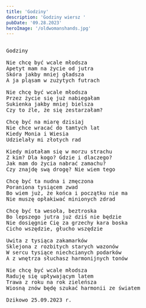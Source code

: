 ```yaml
---
title: 'Godziny'
description: 'Godziny wiersz '
pubDate: '09.28.2023'
heroImage: '/oldwomanshands.jpg'
---
```

<pre>

Godziny

Nie chcę być wcale młodsza
Apetyt mam na życie od jutra
Skóra jakby mniej gładsza
A ja pląsam w zużytych futrach

Nie chcę być wcale młodsza
Przez życie się już nabiegałam
Sukienka jakby mniej bielsza
Czy to źle, że się zestarzałam?

Chcę być na miarę dzisiaj
Nie chce wracać do tamtych lat
Kiedy Monia i Wiesia 
Udzielały mi złotych rad

Kiedy miotałam się w morzu strachu
Z kim? Dla kogo? Gdzie i dlaczego? 
Jak mam do życia nabrać zamachu?
Czy znajdę swą drogę? Nie wiem tego

Chcę być ta nudna i zmęczona
Poraniona tysiącem zwad
Bo wiem już, że końca i początku nie ma
Nie muszę opłakiwać minionych zdrad

Chcę być ta wesoła, beztroska
Bo lepszego jutra już dziś nie będzie
Nie dosięgnie Cię za grzechy kara boska
Cicho wszędzie, głucho wszędzie

Uwita z tysiąca zakamarków
Sklejona z rozbitych starych wazonów
W sercu tysiące niechcianych podarków
A z wnętrza słuchasz harmonijnych tonów

Nie chcę być wcale młodsza
Raduję się upływającym latem
Trawa z roku na rok zieleńsza
Wiosną znów będę szukać harmonii ze światem

Dzikowo 25.09.2023 r.
  
</pre>
